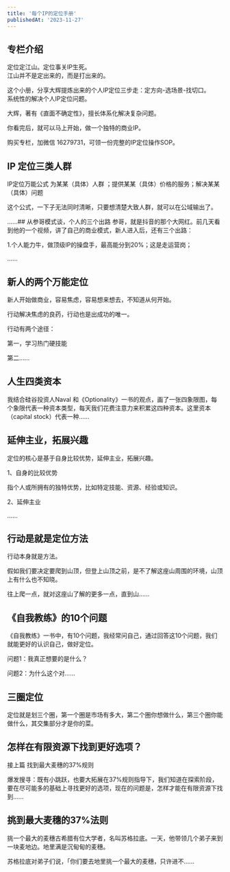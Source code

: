 ```yaml
---
title: '每个IP的定位手册'
publishedAt: '2023-11-27'
---
```


## 专栏介绍

定位定江山。定位事关IP生死。  
江山并不是定出来的，而是打出来的。  
  
这个小册，分享大辉提炼出来的个人IP定位三步走：定方向-选场景-找切口。  
系统性的解决个人IP定位问题。  
  
大辉，著有《直面不确定性》，擅长体系化解决复杂问题。  
  
你看完后，就可以马上开始，做一个独特的商业IP。  
  
购买专栏，加微信 16279731，可领一份完整的IP定位操作SOP。

## IP 定位三类人群
IP定位万能公式 为某某（具体）人群 ；提供某某（具体）价格的服务；解决某某（具体）问题

这个公式，一下子无法同时清晰，只要想清楚大致人群，就可以在公域输出了。

......## 从参哥模式谈，个人的三个出路
参哥，就是抖音的那个大网红。前几天看到他的一个视频，讲了自己的商业模式，新人进入后，还有三个出路：

1.个人能力牛，做顶级IP的操盘手，最高能分到20%；这是走运营岗；

......

## 新人的两个万能定位
新人开始做商业，容易焦虑，容易想来想去，不知道从何开始。

行动解决焦虑的良药，行动也是出成功的唯一。

行动有两个途径：

第一，学习热门硬技能

第二......

## 人生四类资本
我结合硅谷投资人Naval 和《Optionality》一书的观点，画了一张四象限图，每个象限代表一种资本类型，每天我们花费注意力来积累这四种资本。这里资本（capital stock）代表一种......

## 延伸主业，拓展兴趣
定位的核心是基于自身比较优势，延伸主业，拓展兴趣。

1、自身的比较优势

指个人或所拥有的独特优势，比如特定技能、资源、经验或知识。

2、延伸主业

......

## 行动是就是定位方法
行动本身就是方法。

假如我们要决定要爬到山顶，但登上山顶之前，是不了解这座山周围的环境，山顶上有什么也不知晓。

往上爬一点，就对这座山了解的更多一点，直到山......

## 《自我教练》的10个问题
《自我教练》一书中，有10个问题，我经常问自己，通过回答这10个问题，我们就能更好的认识自己，做好定位。

问题1：我真正想要的是什么？

问题2：为什么这个对......

## 三圈定位
定位就是划三个圈，第一个圈是市场有多大，第二个圈你想做什么，第三个圈你能做什么，其交集部分才是你的菜。

## 怎样在有限资源下找到更好选项？
接上篇 找到最大麦穗的37%规则 

爆发搜寻：既有小跳跃，也要大拓展在37%规则指导下，我们知道在探索阶段，要在尽可能多的基础上寻找更好的选项，现在的问题是，怎样才能在有限资源下找到......

## 挑到最大麦穗的37%法则
挑一个最大的麦穗古希腊有位大学者，名叫苏格拉底。一天，他带领几个弟子来到一块麦地边。地里满是沉甸甸的麦穗。

苏格拉底对弟子们说，「你们要去地里挑一个最大的麦穗，只许进不......

